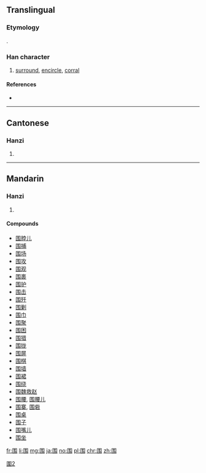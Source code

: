 {{character info/new}}
==Translingual==
{{ja-forms|[[囲]]|围|[[圍]]}}
===Etymology===
{{Han simp|圍|f=韋|t=韦}}.

===Han character===
{{Han char|rn=31|rad=囗|as=04|sn=7|four=|canj=WQS|ids=⿴囗韦}}

# [[surround]], [[encircle]], [[corral]]

====References====
* {{Han ref|kx=0217.251|hdz=10714.040|uh=56F4|ud=22260}}

----

==Cantonese==

===Hanzi===
{{yue-hanzi|jyut=[[wai4]]|y=wai4|tra=圍}}

# {{defn|lang=yue|sort=囗04}}

----

==Mandarin==

===Hanzi===
{{cmn-hanzi|tra=圍|pin=[[wéi]] ([[wei2]])|wg=wei<sup>2</sup>}}

# {{defn|lang=cmn|sort=囗04}}

====Compounds====
* [[围脖儿]]
* [[围捕]]
* [[围场]]
* [[围攻]]
* [[围观]]
* [[围裹]]
* [[围护]]
* [[围击]]
* [[围歼]]
* [[围剿]]
* [[围巾]]
* [[围聚]]
* [[围困]]
* [[围猎]]
* [[围拢]]
* [[围屏]]
* [[围棋]]
* [[围墙]]
* [[围裙]]
* [[围绕]]
* [[围魏救赵]]
* [[围腰]], [[围腰儿]]
* [[围寨]], [[围砦]]
* [[围桌]]
* [[围子]]
* [[围嘴儿]]
* [[围坐]]

[[Category:CJKV characters simplified differently in Japan and China|圍2]]

[[fr:围]]
[[li:围]]
[[mg:围]]
[[ja:围]]
[[no:围]]
[[pl:围]]
[[chr:围]]
[[zh:围]]